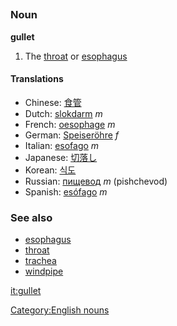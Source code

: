 =={{en}}==
===Noun===
'''gullet'''
# The [[throat]] or [[esophagus]] 
====Translations====
*Chinese: [[食管]]
*Dutch: [[slokdarm]] ''m''
*French: [[oesophage]] ''m''
*German: [[Speiseröhre]] ''f''
*Italian: [[esofago]] ''m''
*Japanese: [[切落し]]
*Korean: [[식도]]
*Russian: [[пищевод]] ''m'' (pishchevod)
*Spanish: [[esófago]] ''m''

===See also===
*[[esophagus]]
*[[throat]]
*[[trachea]]
*[[windpipe]]
[[Category:English nouns]]
[[it:gullet]]